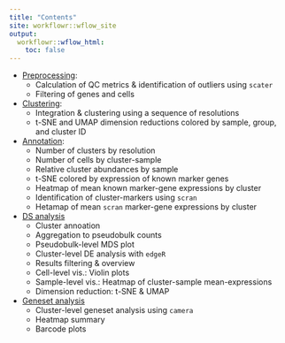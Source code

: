 ```yaml
---
title: "Contents"
site: workflowr::wflow_site
output:
  workflowr::wflow_html:
    toc: false
---
```


- [Preprocessing](0-preprocessing.html):
    - Calculation of QC metrics & identification of outliers using `scater`
    - Filtering of genes and cells
    
- [Clustering](1-clustering.html):
    - Integration & clustering using a sequence of resolutions
    - t-SNE and UMAP dimension reductions colored by sample, group, and cluster ID
    
- [Annotation](2-annotation.html):
    - Number of clusters by resolution
    - Number of cells by cluster-sample
    - Relative cluster abundances by sample
    - t-SNE colored by expression of known marker genes
    - Heatmap of mean known marker-gene expressions by cluster
    - Identification of cluster-markers using `scran`
    - Hetamap of mean `scran` marker-gene expressions by cluster
    
- [DS analysis](3-differential.html)
    - Cluster annoation
    - Aggregation to pseudobulk counts
    - Pseudobulk-level MDS plot
    - Cluster-level DE analysis with `edgeR`
    - Results filtering & overview
    - Cell-level vis.: Violin plots
    - Sample-level vis.: Heatmap of cluster-sample mean-expressions
    - Dimension reduction: t-SNE & UMAP

- [Geneset analysis](4-geneset.html)
    - Cluster-level geneset analysis using `camera`
    - Heatmap summary
    - Barcode plots
